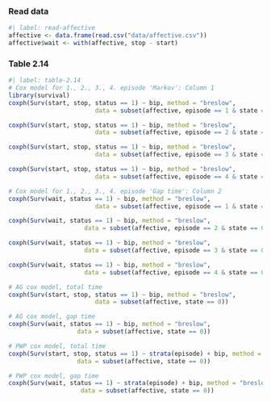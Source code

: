 ### Read data

```r
#| label: read-affective
affective <- data.frame(read.csv("data/affective.csv"))
affective$wait <- with(affective, stop - start)
```

### Table 2.14

```r
#| label: table-2.14
# Cox model for 1., 2., 3., 4. episode 'Markov': Column 1
library(survival)
coxph(Surv(start, stop, status == 1) ~ bip, method = "breslow",
                        data = subset(affective, episode == 1 & state == 0))

coxph(Surv(start, stop, status == 1) ~ bip, method = "breslow",
                        data = subset(affective, episode == 2 & state == 0))

coxph(Surv(start, stop, status == 1) ~ bip, method = "breslow",
                        data = subset(affective, episode == 3 & state == 0)) 

coxph(Surv(start, stop, status == 1) ~ bip, method = "breslow",
                        data = subset(affective, episode == 4 & state == 0)) 

# Cox model for 1., 2., 3., 4. episode 'Gap time': Column 2
coxph(Surv(wait, status == 1) ~ bip, method = "breslow",
                        data = subset(affective, episode == 1 & state == 0)) 

coxph(Surv(wait, status == 1) ~ bip, method = "breslow",
                     data = subset(affective, episode == 2 & state == 0))

coxph(Surv(wait, status == 1) ~ bip, method = "breslow",
                     data = subset(affective, episode == 3 & state == 0)) 

coxph(Surv(wait, status == 1) ~ bip, method = "breslow",
                     data = subset(affective, episode == 4 & state == 0)) 

# AG cox model, total time
coxph(Surv(start, stop, status == 1) ~ bip, method = "breslow",
                        data = subset(affective, state == 0))

# AG cox model, gap time
coxph(Surv(wait, status == 1) ~ bip, method = "breslow",
                   data = subset(affective, state == 0))

# PWP cox model, total time
coxph(Surv(start, stop, status == 1) ~ strata(episode) + bip, method = "breslow",
                   data = subset(affective, state == 0)) 

# PWP cox model, gap time
coxph(Surv(wait, status == 1) ~ strata(episode) + bip, method = "breslow", 
                    data = subset(affective, state == 0)) 
```
